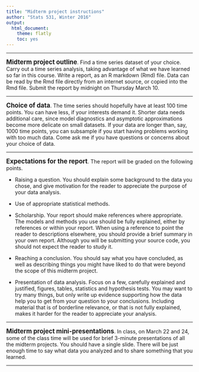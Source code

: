 ```yaml
---
title: "Midterm project instructions"
author: "Stats 531, Winter 2016"
output:
  html_document:
    theme: flatly
    toc: yes
---
```


\newcommand\prob{\mathbb{P}}
\newcommand\E{\mathbb{E}}
\newcommand\var{\mathrm{Var}}
\newcommand\cov{\mathrm{Cov}}

-----------


**<big>Midterm project outline</big>**. Find a time series dataset of your choice. Carry out a time series analysis, taking advantage of what we have learned so far in this course. Write a report, as an R markdown (Rmd) file. Data can be read by the Rmd file directly from an internet source, or copied into the Rmd file. Submit the report by midnight on Thursday March 10. 

---------

**<big>Choice of data</big>**. The time series should hopefully have at least 100 time points. You can have less, if your interests demand it. Shorter data needs additional care, since model diagnostics and asymptotic approximations become more delicate on small datasets. If your data are longer than, say, 1000 time points, you can subsample if you start having problems working with too much data. Come ask me if you have questions or concerns about your choice of data.

----------

**<big>Expectations for the report</big>**. The report will be graded on the following points.

* Raising a question. You should explain some background to the data you chose, and give motivation for the reader to appreciate the purpose of your data analysis. 

* Use of appropriate statistical methods.

* Scholarship. Your report should make references where appropriate. The models and methods you use should be fully explained, either by references or within your report. When using a reference to point the reader to descriptions elsewhere, you should provide a brief summary in your own report. Although you will be submitting your source code, you should not expect the reader to study it.

* Reaching a conclusion. You should say what you have concluded, as well as describing things you might have liked to do that were beyond the scope of this midterm project.

* Presentation of data analysis. Focus on a few, carefully explained and justified, figures, tables, statistics and hypothesis tests. You may want to try many things, but only write up evidence supporting how the data help you to get from your question to your conclusions. Including material that is of borderline relevance, or that is not fully explained, makes it harder for the reader to appreciate your analysis.

----------

**<big>Midterm project mini-presentations</big>**. In class, on March 22 and 24, some of the class time will be used for brief 3-minute presentations of all the midterm projects. You should have a single slide. There will be just enough time to say what data you analyzed and to share something that you learned. 

------------

